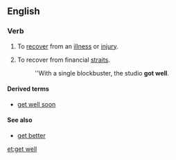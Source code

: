 ==English==

===Verb===
{{infl|en|verb|head=to [[get]] [[well]]}}

# {{idiom}} To [[recover]] from an [[illness]] or [[injury]].
# {{idiom|business}} To recover from financial [[straits]].
#: ''With a single blockbuster, the studio '''got well'''.

====Derived terms====
*[[get well soon]]

====See also====
*[[get better]]

[[et:get well]]